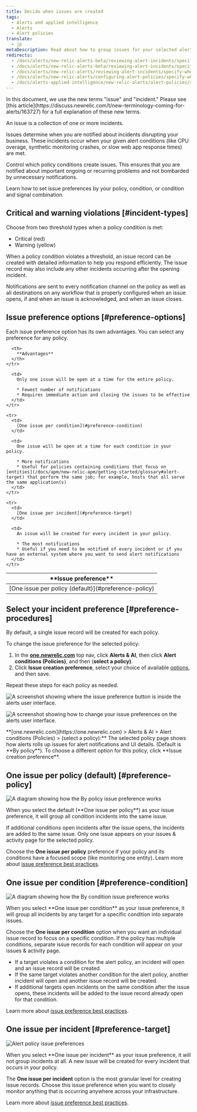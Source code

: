 ```yaml
---
title: Decide when issues are created
tags:
  - Alerts and applied intelligence
  - Alerts
  - Alert policies
translate:
  - jp
metaDescription: Read about how to group issues for your selected alert policy and select your issue preference. The default is "by policy."
redirects:
  - /docs/alerts/new-relic-alerts-beta/reviewing-alert-incidents/specifying-when-new-relic-creates-incidents
  - /docs/alerts/new-relic-alerts-beta/reviewing-alert-incidents/specify-when-new-relic-creates-incidents
  - /docs/alerts/new-relic-alerts/reviewing-alert-incidents/specify-when-new-relic-creates-incidents
  - /docs/alerts/new-relic-alerts/configuring-alert-policies/specify-when-new-relic-creates-incidents
  - /docs/alerts-applied-intelligence/new-relic-alerts/alert-policies/specify-when-alerts-creates-incidents
---
```







<Callout variant="important">
  In this document, we use the new terms "issue" and "incident." Please see [this article](https://discuss.newrelic.com/t/new-terminology-coming-for-alerts/163727) for a full explanation of these new terms.
</Callout>

An issue is a collection of one or more incidents.

Issues determine when you are notified about incidents disrupting your business. These incidents occur when your given alert conditions (like CPU overage, synthetic monitoring crashes, or slow web app response times) are met.

Control which policy conditions create issues. This ensures that you are notified about important ongoing or recurring problems and not bombarded by unnecessary notifications.

Learn how to set issue preferences by your policy, condition, or condition and signal combination.

## Critical and warning violations [#incident-types]

Choose from two threshold types when a policy condition is met:

* Critical (red)
* Warning (yellow)

When a policy condition violates a threshold, an issue record can be created with detailed information to help you respond efficiently. The issue record may also include any other incidents occurring after the opening incident.

Notifications are sent to every notification channel on the policy as well as all destinations on any workflow that is properly configured when an issue opens, if and when an issue is acknowledged, and when an issue closes.

## Issue preference options [#preference-options]

Each issue preference option has its own advantages. You can select any preference for any policy.

<table>
  <thead>
    <tr>
      <th width={200}>
        **Issue preference**
      </th>

      <th>
        **Advantages**
      </th>
    </tr>
  </thead>

  <tbody>
    <tr>
      <td>
        [One issue per policy (default)](#preference-policy)
      </td>

      <td>
        Only one issue will be open at a time for the entire policy.

        * Fewest number of notifications
        * Requires immediate action and closing the issues to be effective
      </td>
    </tr>

    <tr>
      <td>
        [One issue per condition](#preference-condition)
      </td>

      <td>
        One issue will be open at a time for each condition in your policy.

        * More notifications
        * Useful for policies containing conditions that focus on [entities](/docs/apm/new-relic-apm/getting-started/glossary#alert-target) that perform the same job; for example, hosts that all serve the same application(s)
      </td>
    </tr>

    <tr>
      <td>
        [One issue per incident](#preference-target)
      </td>

      <td>
        An issue will be created for every incident in your policy.

        * The most notifications
        * Useful if you need to be notified of every incident or if you have an external system where you want to send alert notifications
      </td>
    </tr>
  </tbody>
</table>

## Select your incident preference [#preference-procedures]

By default, a single issue record will be created for each policy.

To change the issue preference for the selected policy:

1. In the **[one.newrelic.com](https://one.newrelic.com)** top nav, click **Alerts & AI**, then click **Alert conditions (Policies)**, and then (**select a policy)**.
2. Click **Issue creation preference**, select your choice of available [options](#preference-options), and then save.

Repeat these steps for each policy as needed.

<img
  title="A screenshot showing where the issue preference button is inside the alerts user interface."
  alt="A screenshot showing where the issue preference button is inside the alerts user interface."
  src={incidentPreferenceUi}
/>

<img
  title="A screenshot showing how to change your issue preferences on the alerts user interface."
  alt="A screenshot showing how to change your issue preferences on the alerts user interface."
  src={incidentPreferenceOptions}
/>

<figcaption>
  **[one.newrelic.com](https://one.newrelic.com) > Alerts & AI > Alert conditions (Policies) > (select a policy):** The selected policy page shows how alerts rolls up issues for alert notifications and UI details. (Default is **By policy**). To choose a different option for this policy, click **Issue creation preference**.
</figcaption>

## One issue per policy (default) [#preference-policy]

<img
  title="A diagram showing how the By policy issue preference works"
  alt="A diagram showing how the By policy issue preference works"
  src={byPolicy}
/>

<figcaption>
  When you select the default (**One issue per policy**) as your issue preference, it will group all condition incidents into the same issue.
</figcaption>

If additional conditions open incidents after the issue opens, the incidents are added to the same issue. Only one issue appears on your issues & activity page for the selected policy.

Choose the **One issue per policy** preference if your policy and its conditions have a focused scope (like monitoring one entity). Learn more about [issue preference best practices](/docs/new-relic-solutions/best-practices-guides/alerts-applied-intelligence/alerts-best-practices/#incident-practices).

## One issue per condition [#preference-condition]

<img
  title="A diagram showing how the By condition issue preference works"
  alt="A diagram showing how the By condition issue preference works"
  src={byCondition}
/>

<figcaption>
  When you select **One issue per condition** as your issue preference, it will group all incidents by any target for a specific condition into separate issues.
</figcaption>

Choose the **One issue per condition** option when you want an individual issue record to focus on a specific condition. If the policy has multiple conditions, separate issue records for each condition will appear on your issues & activity page.

* If a target violates a condition for the alert policy, an incident will open and an issue record will be created.
* If the same target violates another condition for the alert policy, another incident will open and another issue record will be created.
* If additional targets open incidents on the same condition after the issue opens, these incidents will be added to the issue record already open for that condition.

Learn more about [issue preference best practices](/docs/new-relic-solutions/best-practices-guides/alerts-applied-intelligence/alerts-best-practices/#incident-practices).

## One issue per incident [#preference-target]

<img
  title="Alert policy issue preferences"
  alt="Alert policy issue preferences"
  src={bySignal}
/>

<figcaption>
  When you select **One issue per incident** as your issue preference, it will not group incidents at all. A new issue will be created for every incident that occurs in your policy.
</figcaption>

The **One issue per incident** option is the most granular level for creating issue records. Choose this issue preference when you want to closely monitor anything that is occurring anywhere across your infrastructure.

Learn more about [issue preference best practices](/docs/new-relic-solutions/best-practices-guides/alerts-applied-intelligence/alerts-best-practices/#incident-practices).
